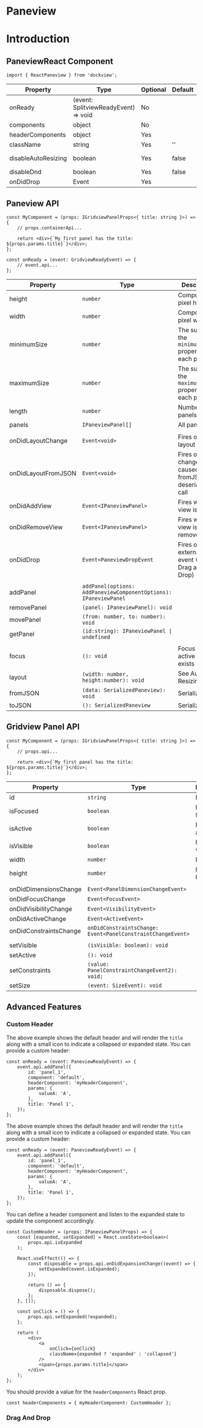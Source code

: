 
# Paneview

# Introduction

<div
    style={{
        height: '400px',
        backgroundColor: 'rgb(30,30,30)',
        color: 'white',
        margin: '20px 0px',
    }}
>
    <SimplePaneview />
</div>

## PaneviewReact Component

```tsx
import { ReactPaneview } from 'dockview';
```

| Property            | Type                                 | Optional | Default | Description                                                 |
| ------------------- | ------------------------------------ | -------- | ------- | ----------------------------------------------------------- |
| onReady             | (event: SplitviewReadyEvent) => void | No       |         |                                                             |
| components          | object                               | No       |         |                                                             |
| headerComponents    | object                               | Yes      |         |                                                             |
| className           | string                               | Yes      | ''      |                                                             |
| disableAutoResizing | boolean                              | Yes      | false   | <Link to="/docs/basics/#auto-resizing">Auto Resizing</Link> |
| disableDnd          | boolean                              | Yes      | false   |                                                             |
| onDidDrop           | Event                                | Yes      |         |                                                             |

## Paneview API

```tsx
const MyComponent = (props: IGridviewPanelProps<{ title: string }>) => {
    // props.containerApi...

    return <div>{`My first panel has the title: ${props.params.title}`}</div>;
};
```

```tsx
const onReady = (event: GridviewReadyEvent) => {
    // event.api...
};
```

| Property            | Type                                                             | Description                                                                                             |
| ------------------- | ---------------------------------------------------------------- | ------------------------------------------------------------------------------------------------------- |
| height              | `number`                                                         | Component pixel height                                                                                  |
| width               | `number`                                                         | Component pixel width                                                                                   |
| minimumSize         | `number`                                                         | The sum of the `minimumSize` property for each panel                                                    |
| maximumSize         | `number`                                                         | The sum of the `maximumSize` property for each panel                                                    |
| length              | `number`                                                         | Number of panels                                                                                        |
| panels              | `IPaneviewPanel[]`                                               | All panels                                                                                              |
|                     |                                                                  |                                                                                                         |
| onDidLayoutChange   | `Event<void>`                                                    | Fires on layout change                                                                                  |
| onDidLayoutFromJSON | `Event<void>`                                                    | Fires of layout change caused by a fromJSON deserialization call                                        |
| onDidAddView        | `Event<IPaneviewPanel>`                                          | Fires when a view is added                                                                              |
| onDidRemoveView     | `Event<IPaneviewPanel>`                                          | Fires when a view is removed                                                                            |
| onDidDrop           | `Event<PaneviewDropEvent`                                        | Fires on an external drop event (See <Link to="/docs/api/paneview/#drag-and-drop">Drag and Drop</Link>) |
|                     |                                                                  |                                                                                                         |
| addPanel            | `addPanel(options: AddPaneviewComponentOptions): IPaneviewPanel` |                                                                                                         |
| removePanel         | `(panel: IPaneviewPanel): void`                                  |                                                                                                         |
| movePanel           | `(from: number, to: number): void`                               |                                                                                                         |
| getPanel            | `(id:string): IPaneviewPanel \| undefined`                       |                                                                                                         |
|                     |                                                                  |                                                                                                         |
| focus               | `(): void`                                                       | Focus the active panel, if exists                                                                       |
| layout              | `(width: number, height:number): void`                           | See <Link to="/docs/basics/#auto-resizing">Auto Resizing</Link>                                         |
| fromJSON            | `(data: SerializedPaneview): void`                               | <Link to="/docs/basics/#serialization">Serialization</Link>                                             |
| toJSON              | `(): SerializedPaneview`                                         | <Link to="/docs/basics/#serialization">Serialization</Link>                                             |

## Gridview Panel API

```tsx
const MyComponent = (props: IGridviewPanelProps<{ title: string }>) => {
    // props.api...

    return <div>{`My first panel has the title: ${props.params.title}`}</div>;
};
```

| Property               | Type                                                        | Description      |
| ---------------------- | ----------------------------------------------------------- | ---------------- |
| id                     | `string`                                                    | Panel id         |
| isFocused              | `boolean`                                                   | Is panel focsed  |
| isActive               | `boolean`                                                   | Is panel active  |
| isVisible              | `boolean`                                                   | Is panel visible |
| width                  | `number`                                                    | Panel width      |
| height                 | `number`                                                    | Panel height     |
|                        |                                                             |
| onDidDimensionsChange  | `Event<PanelDimensionChangeEvent>`                          |                  |
| onDidFocusChange       | `Event<FocusEvent>`                                         |                  |
| onDidVisibilityChange  | `Event<VisibilityEvent>`                                    |                  |
| onDidActiveChange      | `Event<ActiveEvent>`                                        |                  |
| onDidConstraintsChange | `onDidConstraintsChange: Event<PanelConstraintChangeEvent>` |                  |
|                        |                                                             |
| setVisible             | `(isVisible: boolean): void`                                |                  |
| setActive              | `(): void`                                                  |                  |
| setConstraints         | `(value: PanelConstraintChangeEvent2): void;`               |                  |
| setSize                | `(event: SizeEvent): void`                                  |                  |

## Advanced Features

### Custom Header

The above example shows the default header and will render the `title` along with a small icon to indicate a collapsed or expanded state.
You can provide a custom header:

```tsx
const onReady = (event: PaneviewReadyEvent) => {
    event.api.addPanel({
        id: 'panel_1',
        component: 'default',
        headerComponent: 'myHeaderComponent',
        params: {
            valueA: 'A',
        },
        title: 'Panel 1',
    });
};
```

The above example shows the default header and will render the `title` along with a small icon to indicate a collapsed or expanded state.
You can provide a custom header:

```tsx
const onReady = (event: PaneviewReadyEvent) => {
    event.api.addPanel({
        id: 'panel_1',
        component: 'default',
        headerComponent: 'myHeaderComponent',
        params: {
            valueA: 'A',
        },
        title: 'Panel 1',
    });
};
```

You can define a header component and listen to the expanded state to update the component accordingly.

```tsx
const CustomHeader = (props: IPaneviewPanelProps) => {
    const [expanded, setExpanded] = React.useState<boolean>(
        props.api.isExpanded
    );

    React.useEffect(() => {
        const disposable = props.api.onDidExpansionChange((event) => {
            setExpanded(event.isExpanded);
        });

        return () => {
            disposable.dispose();
        };
    }, []);

    const onClick = () => {
        props.api.setExpanded(!expanded);
    };

    return (
        <div>
            <a
                onClick={onClick}
                className={expanded ? 'expanded' : 'collapsed'}
            />
            <span>{props.params.title}</span>
        </div>
    );
};
```

You should provide a value for the `headerComponents` React prop.

```tsx
const headerComponents = { myHeaderComponent: CustomHeader };
```

### Drag And Drop
